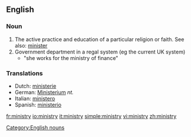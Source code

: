 ==English==
===Noun===
#The active practice and education of a particular religion or faith.  See also: [[minister]]
#Government department in a regal system (eg the current UK system)
#*"she works for the ministry of finance"

===Translations===
*Dutch: [[ministerie]] {{n}}
*German: [[Ministerium]] ''nt.''
*Italian: [[ministero]] {{m}}
*Spanish: [[ministerio]] {{m}}

[[Category:English nouns]]

[[fr:ministry]]
[[io:ministry]]
[[it:ministry]]
[[simple:ministry]]
[[vi:ministry]]
[[zh:ministry]]